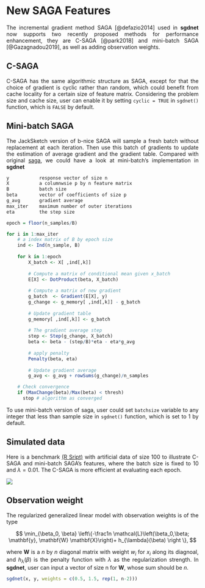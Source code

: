 # New SAGA Features

<p style="text-align:justify;">
The incremental gradient method SAGA [@defazio2014] used in **sgdnet** now supports two recently proposed methods for performance enhancement, they are C-SAGA [@park2018] and mini-batch SAGA [@Gazagnadou2019], as well as adding observation weights.
</p>

## C-SAGA

<p style="text-align:justify;">
C-SAGA has the same algorithmic structure as SAGA, except for that the choice of gradient is cyclic rather than random, which could benefit from cache locality for a certain size of feature matrix. Considering the problem size and cache size, user can enable it by setting ```cyclic = TRUE``` in ```sgdnet()``` function, which is ```FALSE``` by default. 
</p>

## Mini-batch SAGA

<p style="text-align:justify;">
The JackSketch version of b-nice SAGA will sample a fresh batch without replacement at each iteration. Then use this batch of gradients to update the estimation of average gradient and the gradient table. Compared with original [saga](https://jolars.github.io/sgdnet/articles/algorithm.html), we could have a look at mini-batch's implementation in **sgdnet**
</p>


```r
y           response vector of size n
X           a columnwsie p by n feature matrix
B           batch size
beta        vector of coefficients of size p
g_avg       gradient average
max_iter    maximum number of outer iterations
eta         the step size

epoch = floor(n_samples/B)

for i in 1:max_iter
    # a index matrix of B by epoch size
    ind <- Ind(n_sample, B)
    
    for k in 1:epoch
        X_batch <- X[ ,ind[,k]]
        
        # Compute a matrix of conditional mean given x_batch
        E[X] <- DotProduct(beta, X_batch)
        
        # Compute a matrix of new gradient
        g_batch  <- Gradient(E[X], y)
        g_change <- g_memory[ ,ind[,k]] - g_batch
        
        # Update gradient table
        g_memory[ ,ind[,k]] <- g_batch
        
        # The gradient average step
        step <- Step(g_change, X_batch)
        beta <- beta - (step/B)*eta - eta*g_avg
        
        # apply penalty
        Penalty(beta, eta)
        
        # Update gradient average
        g_avg <- g_avg + rowSums(g_change)/n_samples

    # Check convergence
    if (MaxChange(beta)/Max(beta) < thresh)  
      stop # algorithm as converged

```

<p style="text-align:justify;">
To use mini-batch version of saga, user could set ```batchsize``` variable to any integer that less than sample size in ```sgdnet()``` function, which is set to 1 by default.
</p>

## Simulated data

<p style="text-align:justify;">
Here is a benchmark [(R Sript)](https://github.com/wzzlcss/wzzlcss.github.io/blob/master/Rscript/2.3/artifical_bench.R) with artificial data of size 100 to illustrate C-SAGA and mini-batch SAGA's features, where the batch size is fixed to 10 and $\lambda = 0.01$. The C-SAGA is more efficient at evaluating each epoch.
</p>

![](./figure/artifical_data_bench.png)

## Observation weight
<p style="text-align:justify;">
The regularized generalized linear model with observation weights is of the type
</p>
$$
\min_{\beta_0, \beta} \left\{-\frac1n \mathcal{L}\left(\beta_0,\beta; \mathbf{y}, \mathbf{W} \mathbf{X}\right)+ h_{\lambda}(\beta) \right \},
$$
<p style="text-align:justify;">
where $\mathbf{W}$ is a $n$ by $n$ diagonal matrix with weight $w_i$ for $x_i$ along its diagnoal, and $h_{\lambda}(\beta)$ is the penalty function with $\lambda$ as the regularization strength. In **sgdnet**, user can input a vector of size n for $\mathbf{W}$, whose sum should be $n$.
</p>

```r
sgdnet(x, y, weights = c(0.5, 1.5, rep(1, n-2)))
```


